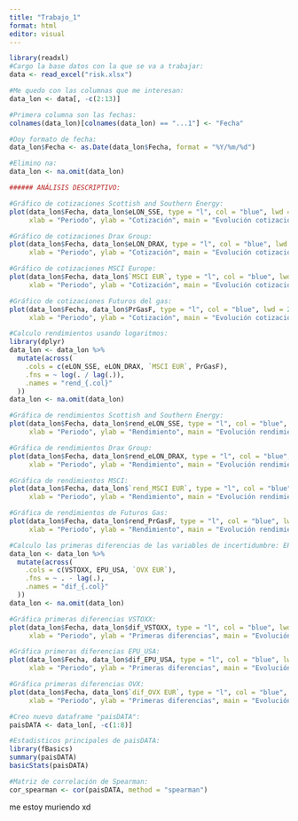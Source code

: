 ```yaml
---
title: "Trabajo_1"
format: html
editor: visual
---
```


```r
library(readxl)
#Cargo la base datos con la que se va a trabajar: 
data <- read_excel("risk.xlsx")

#Me quedo con las columnas que me interesan:
data_lon <- data[, -c(2:13)]

#Primera columna son las fechas:
colnames(data_lon)[colnames(data_lon) == "...1"] <- "Fecha"

#Doy formato de fecha: 
data_lon$Fecha <- as.Date(data_lon$Fecha, format = "%Y/%m/%d")  

#Elimino na:
data_lon <- na.omit(data_lon)

###### ANÁLISIS DESCRIPTIVO: 

#Gráfico de cotizaciones Scottish and Southern Energy:
plot(data_lon$Fecha, data_lon$eLON_SSE, type = "l", col = "blue", lwd = 2,
     xlab = "Periodo", ylab = "Cotización", main = "Evolución cotizaciones - Scottish and Southern Energy (2015 - 2020)")

#Gráfico de cotizaciones Drax Group:
plot(data_lon$Fecha, data_lon$eLON_DRAX, type = "l", col = "blue", lwd = 2,
     xlab = "Periodo", ylab = "Cotización", main = "Evolución cotizaciones - Drax Group (2015 - 2020)")

#Gráfico de cotizaciones MSCI Europe:
plot(data_lon$Fecha, data_lon$`MSCI EUR`, type = "l", col = "blue", lwd = 2,
     xlab = "Periodo", ylab = "Cotización", main = "Evolución cotizaciones - MSCI Europe (2015 - 2020)")

#Gráfico de cotizaciones Futuros del gas:
plot(data_lon$Fecha, data_lon$PrGasF, type = "l", col = "blue", lwd = 2,
     xlab = "Periodo", ylab = "Cotización", main = "Evolución cotizaciones - Futuros del gas (2015 - 2020)")

#Calculo rendimientos usando logaritmos: 
library(dplyr)
data_lon <- data_lon %>%
  mutate(across(
    .cols = c(eLON_SSE, eLON_DRAX, `MSCI EUR`, PrGasF), 
    .fns = ~ log(. / lag(.)),             
    .names = "rend_{.col}"                
  ))
data_lon <- na.omit(data_lon)

#Gráfica de rendimientos Scottish and Southern Energy:
plot(data_lon$Fecha, data_lon$rend_eLON_SSE, type = "l", col = "blue", lwd = 2,
     xlab = "Periodo", ylab = "Rendimiento", main = "Evolución rendimientos - Scottish and Southern Energy (2015 - 2020)")

#Gráfica de rendimientos Drax Group:
plot(data_lon$Fecha, data_lon$rend_eLON_DRAX, type = "l", col = "blue", lwd = 2,
     xlab = "Periodo", ylab = "Rendimiento", main = "Evolución rendimientos - Drax Group (2015 - 2020)")

#Gráfica de rendimientos MSCI:
plot(data_lon$Fecha, data_lon$`rend_MSCI EUR`, type = "l", col = "blue", lwd = 2,
     xlab = "Periodo", ylab = "Rendimiento", main = "Evolución rendimientos - MSCI (2015 - 2020)")

#Gráfica de rendimientos de Futuros Gas:
plot(data_lon$Fecha, data_lon$rend_PrGasF, type = "l", col = "blue", lwd = 2,
     xlab = "Periodo", ylab = "Rendimiento", main = "Evolución rendimientos - Futuros del Gas (2015 - 2020)")

#Calculo las primeras diferencias de las variables de incertidumbre: EPU, VSTOXX, OVX. 
data_lon <- data_lon %>%
  mutate(across(
    .cols = c(VSTOXX, EPU_USA, `OVX EUR`),  
    .fns = ~ . - lag(.),          
    .names = "dif_{.col}"         
  ))
data_lon <- na.omit(data_lon)

#Gráfica primeras diferencias VSTOXX:
plot(data_lon$Fecha, data_lon$dif_VSTOXX, type = "l", col = "blue", lwd = 2,
     xlab = "Periodo", ylab = "Primeras diferencias", main = "Evolución VSTOXX (2015 - 2020)")

#Gráfica primeras diferencias EPU_USA:
plot(data_lon$Fecha, data_lon$dif_EPU_USA, type = "l", col = "blue", lwd = 2,
     xlab = "Periodo", ylab = "Primeras diferencias", main = "Evolución EPU_USA (2015 - 2020)")

#Gráfica primeras diferencias OVX:
plot(data_lon$Fecha, data_lon$`dif_OVX EUR`, type = "l", col = "blue", lwd = 2,
     xlab = "Periodo", ylab = "Primeras diferencias", main = "Evolución OVX (2015 - 2020)")

#Creo nuevo dataframe "paisDATA":
paisDATA <- data_lon[, -c(1:8)]

#Estadisticos principales de paisDATA:
library(fBasics)
summary(paisDATA)
basicStats(paisDATA)

#Matriz de correlación de Spearman: 
cor_spearman <- cor(paisDATA, method = "spearman")

```
me estoy muriendo xd
